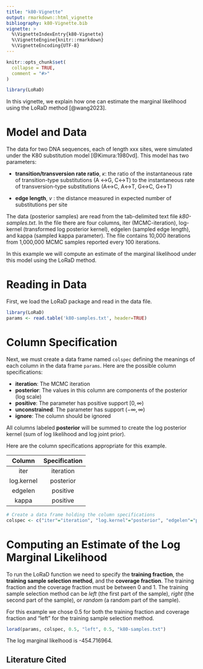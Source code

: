 ```yaml
---
title: "k80-Vignette"
output: rmarkdown::html_vignette
bibliography: k80-Vignette.bib 
vignette: >
  %\VignetteIndexEntry{k80-Vignette}
  %\VignetteEngine{knitr::rmarkdown}
  %\VignetteEncoding{UTF-8}
---
```


```r
knitr::opts_chunk$set(
  collapse = TRUE,
  comment = "#>"
)
```

```r
library(LoRaD)
```

In this vignette, we explain how one can estimate the marginal likelihood using the LoRaD method [@wang2023].

# Model and Data

The data for two DNA sequences, each of length xxx sites, were simulated under the K80 substitution model [@Kimura:1980vd]. This model has two parameters:

* **transition/transversion rate ratio**, $\kappa$: the ratio of the instantaneous rate of transition-type substitutions (A $\leftrightarrow$G, C$\leftrightarrow$T) to the instantaneous rate of transversion-type substitutions (A$\leftrightarrow$C, A$\leftrightarrow$T, G$\leftrightarrow$C, G$\leftrightarrow$T)

* **edge length**, $v$ : the distance measured in expected number of substitutions per site

The data (posterior samples) are read from the tab-delimited text file _k80-samples.txt_. In the file there are four columns, iter (MCMC-iteration), log-kernel (transformed log posterior kernel), edgelen (sampled edge length), and kappa (sampled kappa parameter). The file contains 10,000 iterations from 1,000,000 MCMC samples reported every 100 iterations. 

In this example we will compute an estimate of the marginal likelihood under this model using the LoRaD method.

# Reading in Data

First, we load the LoRaD package and read in the data file. 

```r
library(LoRaD)
params <- read.table('k80-samples.txt', header=TRUE)
```

# Column Specification 

Next, we must create a data frame named `colspec` defining the meanings of each column in the data frame `params`. Here are the possible column specifications:

* **iteration**: The MCMC iteration
* **posterior**: The values in this column are components of the posterior (log scale)
* **positive**: The parameter has positive support $[0,\infty)$
* **unconstrained**: The parameter has support $(-\infty,\infty)$
* **ignore**: The column should be ignored

All columns labeled **posterior** will be summed to create the log posterior kernel (sum of log likelihood and log joint prior).

Here are the column specifications appropriate for this example.

| Column     | Specification |
| :--------: | :-----------: |
| iter       |  iteration    |
| log.kernel |  posterior    |
| edgelen    | positive      |
| kappa      | positive      |

```r
# Create a data frame holding the column specifications
colspec <- c("iter"="iteration", "log.kernel"="posterior", "edgelen"="positive", "kappa"="positive")
```

# Computing an Estimate of the Log Marginal Likelihood

To run the LoRaD function we need to specify the **training fraction**, the **training sample selection method**, and the **coverage fraction**. The training fraction and the coverage fraction must be between 0 and 1. The training sample selection method can be _left_ (the first part of the sample), _right_ (the second part of the sample), or _random_ (a random part of the sample).

For this example we chose 0.5 for both the training fraction and coverage fraction and "left" for the training sample selection method. 

```r
lorad(params, colspec, 0.5, "left", 0.5, "k80-samples.txt")
```

The log marginal likelhood is -454.716964.

## Literature Cited






